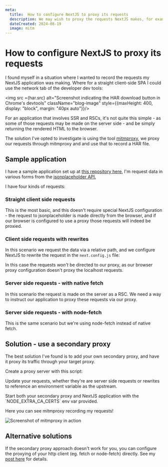```yaml
---
meta:
  title:  How to configure NextJS to proxy its requests 
  description: We may wish to proxy the requests NextJS makes, for example through a tool like mitmproxy in order to analyse traffic or generate test data.
  dateCreated: 2024-08-19
  image: mitm
---
```



# How to configure NextJS to proxy its requests 

I found myself in a situation where I wanted to record the requests my NextJS application was making. Where for a straight client-side SPA I could use the network tab of the developer dev tools: 

<img src ={har.src} alt="Screenshot indicating the HAR download button in Chrome's devtools" className="blog-image" style={{maxHeight: 400, display: "block", margin: "40px auto"}}/>

For an application that involves SSR and RSCs, it's not quite this simple - as some of those requests may be made on the server side - and be simply returning the rendered HTML to the browser. 

The solution I've opted to investigate is using the tool [mitmproxy](https://mitmproxy.org/), we proxy our requests through mitmproxy and and use that to record a HAR file. 

## Sample application 

I have a sample application set up at [this repository here](https://github.com/dwjohnston/nextjs-proxying), I'm request data in various forms from the [jsonplaceholder API.](https://jsonplaceholder.typicode.com/) 

I have four kinds of requests: 

### Straight client side requests 
<GithubPermalinkRsc permalink="https://github.com/dwjohnston/nextjs-proxying/blob/a7349693e1a8bd6e8d29800be64755062f86a070/src/components/ComponentFetch.tsx#L1-L15"/>

This is the most basic, and this doesn't require special NextJS configuration - the request to jsonplaceholder is made directly from the browser, and if our browser is configured to use a proxy those requests will indeed be proxied. 


### Client side requests with rewrites 

<GithubPermalinkRsc permalink="https://github.com/dwjohnston/nextjs-proxying/blob/a7349693e1a8bd6e8d29800be64755062f86a070/src/components/ComponentFetchRelative.tsx#L1-L13"/>

In this scenario we request the data via a relative path, and we configure NextJS to rewrite the request in the `next.config.js` file: 

<GithubPermalinkRsc permalink="https://github.com/dwjohnston/nextjs-proxying/blob/a7349693e1a8bd6e8d29800be64755062f86a070/next.config.mjs#L7-L16"/>

In this case the requests _won't_ be directed to our proxy, as our browser proxy configuration doesn't proxy the localhost requests. 

### Server side requests - with native fetch

<GithubPermalinkRsc permalink="https://github.com/dwjohnston/nextjs-proxying/blob/a7349693e1a8bd6e8d29800be64755062f86a070/src/app/page3/page.tsx#L5-L16"/>

In this scenario the request is made on the server as a RSC. We need a way to instruct our application to proxy these requests via our proxy. 

### Server side requests - with node-fetch

<GithubPermalinkRsc permalink="https://github.com/dwjohnston/nextjs-proxying/blob/0bb4f13f98c2b5a6c51cac59669736f1a5f982ed/src/app/page6/page.tsx#L1-L15"/>

This is the same scenario but we're using node-fetch instead of native fetch. 

## Solution - use a secondary proxy

The best solution I've found is to add your own secondary proxy, and have it proxy its traffic through your target proxy.

Create a proxy server with this script:

<GithubPermalinkRsc permalink="https://github.com/dwjohnston/nextjs-proxying/blob/4f6ce764a0c02ff574c8c988bf22d08d2ea32cdf/proxy.js#L1-L12"/>

Update your requests, whether they're are server side requests or rewrites to reference an environment variable as the upstream. 

<GithubPermalinkRsc permalink="https://github.com/dwjohnston/nextjs-proxying/blob/4f6ce764a0c02ff574c8c988bf22d08d2ea32cdf/src/app/page3/page.tsx#L2-L3"/>
Start both your secondary proxy and NextJS application with the `NODE_EXTRA_CA_CERTS` env var provided. 

<GithubPermalinkRsc permalink="https://github.com/dwjohnston/nextjs-proxying/blob/4f6ce764a0c02ff574c8c988bf22d08d2ea32cdf/package.json#L7-L8"/>

Here you can see mitmproxy recording my requests!

<img src ={mitm.src} alt="Screenshot of mitmproxy in action" className="blog-image"/>

## Alternative solutions

If the secondary proxy approach doesn't work for you, you can configure the proxying of your http client (eg. fetch or node-fetch) directly. See my [post here](./an_overview_of_configuring_proxy_behaviour_for_node_apps) for details. 
